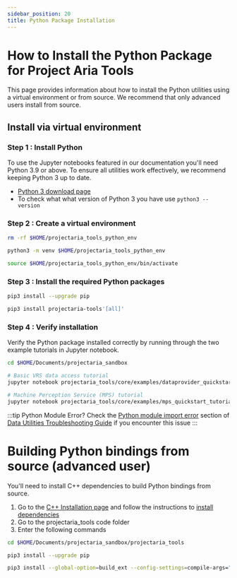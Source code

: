 ```yaml
---
sidebar_position: 20
title: Python Package Installation
---
```


# How to Install the Python Package for Project Aria Tools

This page provides information about how to install the Python utilities using a virtual environment or from source. We recommend that only advanced users install from source.

## Install via virtual environment
### Step 1 : Install Python

To use the Jupyter notebooks featured in our documentation you'll need Python 3.9 or above. To ensure all utilities work effectively, we recommend keeping Python 3 up to date.
* [Python 3 download page](https://www.python.org/downloads/)
* To check what what version of Python 3 you have use `python3 --version`

### Step 2 : Create a virtual environment

```bash
rm -rf $HOME/projectaria_tools_python_env

python3 -m venv $HOME/projectaria_tools_python_env

source $HOME/projectaria_tools_python_env/bin/activate
```

###  Step 3 : Install the required Python packages

```bash
pip3 install --upgrade pip

pip3 install projectaria-tools'[all]'
```
### Step 4 : Verify installation

Verify the Python package installed correctly by running through the two example tutorials in Jupyter notebook.

```bash
cd $HOME/Documents/projectaria_sandbox

# Basic VRS data access tutorial
jupyter notebook projectaria_tools/core/examples/dataprovider_quickstart_tutorial.ipynb

# Machine Perception Service (MPS) tutorial
jupyter notebook projectaria_tools/core/examples/mps_quickstart_tutorial.ipynb
```

:::tip Python Module Error?
Check the [Python module import error](/docs/data_utilities/installation/troubleshooting#python-module-import-error) section of [Data Utilities Troubleshooting Guide](/docs/data_utilities/installation/troubleshooting) if you encounter this issue
:::

# Building Python bindings from source (advanced user)
You'll need to install C++ dependencies to build Python bindings from source.

1. Go to the [C++ Installation page](/docs/data_utilities/installation/installation_cpp) and follow the instructions to [install dependencies](/docs/data_utilities/installation/installation_cpp)
2. Go to the projectaria_tools code folder
3. Enter the following commands
```bash
cd $HOME/Documents/projectaria_sandbox/projectaria_tools

pip3 install --upgrade pip

pip3 install --global-option=build_ext --config-settings=compile-args="-j2" .;
```
